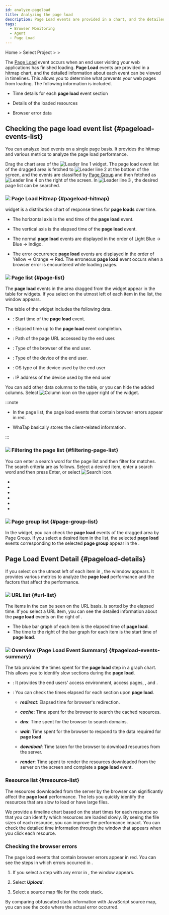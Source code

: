 ```yaml
---
id: analyze-pageload
title: Analyzing the page load
description: Page Load events are provided in a chart, and the detailed information about events can be analyzed.
tags:
  - Browser Monitoring
  - Agent
  - Page Load
---
```


Home > Select Project > <Cmdname sid="analysis" className="uitext" /> > <Cmdname sid="rumPageLoadHitmap" className="uitext" />

The [Page Load](before-starting#load-page) event occurs when an end user visiting your web applications has finished loading. <b>Page Load</b> events are provided in a hitmap chart, and the detailed information about each event can be viewed in timelines. This allows you to determine what prevents your web pages from loading. The following information is included.

-   Time details for each **page load** event section

-   Details of the loaded resources

-   Browser error data

## Checking the page load event list {#pageload-events-list}

You can analyze load events on a single page basis. It provides the hitmap and various metrics to analyze the page load performance.

<ImgLang img='browser-analysis-pageload-hitmap.png' desc='Page Load Hitmap' />

Drag the chart area of the ![Leader line 1](/img/number-01.png) <Cmdname sid="rumPageLoadHitmap" className="uitext" /> widget. The page load event list of the dragged area is fetched to ![Leader line 2](/img/number-02.png) <Cmdname sid="page" className="uitext" /> <Cmdname sid="list" className="uitext" /> at the bottom of the screen, and the events are classified by [Page Group](before-starting#page-group) and then fetched as ![Leader line 4](/img/number-04.png) <Cmdname sid="page_group" className="uitext" /> <Cmdname sid="list" className="uitext" /> on the right of the screen. In ![Leader line 3](/img/number-03.png) <Cmdname sid="page_url" className="uitext" />, the desired page list can be searched.

### ![](/img/number-01.png) Page Load Hitmap {#pageload-hitmap}

<Cmdname sid="rumPageLoadHitmap" className="uitext" /> widget is a distribution chart of response times for <b>page loads</b> over time.

-   The horizontal axis is the end time of the <b>page load</b> event.

-   The vertical axis is the elapsed time of the <b>page load</b> event.

-   The normal <b>page load</b> events are displayed in the order of <span class='lowfg'>Light Blue</span> → <span class='normal'>Blue</span> → <span class='highfg'>Indigo</span>.

-   The error occurrence <b>page load</b> events are displayed in the order of <span class='logwr'>Yellow</span> → <span class='slow'>Orange</span> → <span class='vslow'>Red</span>. The erroneous <b>page load</b> event occurs when a browser error is encountered while loading pages.

### ![](/img/number-02.png) Page list {#page-list}

The <b>page load</b> events in the area dragged from the <Cmdname sid="rumPageLoadHitmap" className="uitext" /> widget appear in the table for <Cmdname sid="page" className="uitext" /> <Cmdname sid="list" className="uitext" /> widgets. If you select <LinkImage img="ico-detail-view.svg" className="ico" desc="detailed view icon" /> on the utmost left of each item in the list, the <Cmdname sid="page_load" className="uitext" /> <Cmdname sid="detail" className="uitext" /> window appears.

The table of the <Cmdname sid="page" className="uitext" /> <Cmdname sid="list" className="uitext" /> widget includes the following data.

-   <Cmdname sid="start_time" className="uitext" />: Start time of the <b>page load</b> event.

-   <Cmdname sid="elapsed" className="uitext" />: Elapsed time up to the <b>page load</b> event completion.

-   <Cmdname sid="page_url" className="uitext" />: Path of the page URL accessed by the end user.

-   <Cmdname sid="browser" className="uitext" />: Type of the browser of the end user.

-   <Cmdname sid="device" className="uitext" />: Type of the device of the end user.

-   <Cmdname sid="os" className="uitext" />: OS type of the device used by the end user

-   <Cmdname sid="client_ip" className="uitext" />: IP address of the device used by the end user

You can add other data columns to the table, or you can hide the added columns. Select ![Column icon](/img/ico-column.svg) on the upper right of the <Cmdname sid="page" className="uitext" /> <Cmdname sid="list" className="uitext" /> widget.

:::note

-   In the page list, the page load events that contain browser errors appear in red.

    <ImgLang img='browser-pageload-error-list.png' desc='Browser error data' />

-   WhaTap basically stores the client-related information.

:::

### ![](/img/number-03.png) Filtering the page list {#filtering-page-list}

You can enter a search word for the page list and then filter for matches. The search criteria are as follows. Select a desired item, enter a search word and then press Enter, or select ![Search icon](/img/ico-search.svg).

-   <Cmdname sid="page_url" className="uitext" />

-   <Cmdname sid="browser" className="uitext" />

-   <Cmdname sid="device" className="uitext" />

-   <Cmdname sid="os" className="uitext" />

-   <Cmdname sid="client_ip" className="uitext" />

-   <Cmdname sid="user_id" className="uitext" />

### ![](/img/number-04.png) Page group list {#page-group-list}

<ImgLang img='browser-analysis-pageload-hitmap-pagegroup.png' desc='Page group list' />

In the <Cmdname sid="rumPageLoadHitmap" className="uitext" /> widget, you can check the <b>page load</b> events of the dragged area by <Link to="before-starting#page-group">Page Group</Link>. If you select a desired item in the list, the selected <b>page load</b> events corresponding to the selected <b>page group</b> appear in the <Cmdname sid="page" className="uitext" /> <Cmdname sid="list" className="uitext" />.

## Page Load Event Detail {#pageload-details}

If you select <LinkImage img="ico-detail-view.svg" className="ico" desc="detailed view icon" /> on the utmost left of each item in <Cmdname sid="page" className="uitext" /> <Cmdname sid="list" className="uitext" />, the <Cmdname sid="page_load" className="uitext" /> <Cmdname sid="detail" className="uitext" /> winndow appears. It provides various metrics to analyze the <b>page load</b> performance and the factors that affect the performance.

<ImgLang img='rum-pageload-event-02.png' desc='Page Load Detail' />

### ![](/img/number-01.png) URL list {#url-list}

The items in the <Cmdname sid="page" className="uitext" /> <Cmdname sid="list" className="uitext" /> can be seen on the URL basis. <Cmdname sid="url_list" className="uitext" /> is sorted by the elapsed time. If you select a URL item, you can see the detailed information about the <b>page load</b> events on the right of <LinkImage img="number-02.png" className="ico" desc="number 2" />.

-   The blue bar graph of each item is the elapsed time of <b>page load</b>.
-   The time to the right of the bar graph for each item is the start time of <b>page load</b>.

### ![](/img/number-02.png) Overview (Page Load Event Summary) {#pageload-events-summary}

The <Cmdname sid="summary" className="uitext" /> tab provides the times spent for the <b>page load</b> step in a graph chart. This allows you to identify slow sections during the <b>page load</b>.

-   <Cmdname sid="page" className="uitext" /> <Cmdname sid="info" className="uitext" />: It provides the end users' access environment, access pages, <Cmdname sid="user_id" className="uitext" />, and <Cmdname sid="session_id" className="uitext" />.

-   <Cmdname sid="page_load_timing" className="uitext" /> <Cmdname sid="info" className="uitext" />: You can check the times elapsed for each section upon <b>page load</b>.

    -   **_redirect_**: Elapsed time for browser's redirection.

    -   **_cache_**: Time spent for the browser to search the cached resources.

    -   **_dns_**: Time spent for the browser to search domains.

    -   **_wait_**: Time spent for the browser to respond to the data required for <b>page load</b>.

    -   **_download_**: Time taken for the browser to download resources from the server.

    -   **_render_**: Time spent to render the resources downloaded from the server on the screen and complete a <b>page load</b> event.

### Resource list {#resource-list}

The resources downloaded from the server by the browser can significantly affect the <b>page load</b> performance. The <Cmdname sid="resource" className="uitext" /> <Cmdname sid="list" className="uitext" /> lets you quickly identify the resources that are slow to load or have large files.

<ImgLang img='rum-pageload-event-03.png' desc='Resource list' />

We provide a timeline chart based on the start times for each resource so that you can identify which resources are loaded slowly. By seeing the file sizes of each resource, you can improve the performance impact. You can check the detailed time information through the <Cmdname sid="resource" className="uitext" /> <Cmdname sid="detail" className="uitext" /> window that appears when you click each resource.

<ImgLang img='rum-pageload-event-04.png' desc='Resource Detail' />

### Checking the browser errors

The page load events that contain browser errors appear in red. You can see the steps in which errors occurred in <Cmdname sid="resource" className="uitext" /> <Cmdname sid="list" className="uitext" />.

<ImgLang img='browser-pageload-details-resource-error.png' desc='Resource List - Error Data' />

1.  If you select a step with any error in <Cmdname sid="resource" className="uitext" /> <Cmdname sid="list" className="uitext" />, the <Cmdname sid="exception_stack" className="uitext" /> window appears.

    <ImgLang img='browser-pageload-details-resource-error-stack.png' desc='Exception Stack' />

2.  Select **_Upload_**.

3.  Select a source map file for the code stack.

By comparing obfuscated stack information with JavaScript source map, you can see the code where the actual error occurred.
